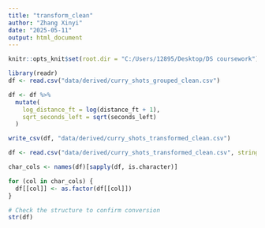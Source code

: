 ---
title: "transform_clean"
author: "Zhang Xinyi"
date: "2025-05-11"
output: html_document
---

```{r setup, include=FALSE}
knitr::opts_knit$set(root.dir = "C:/Users/12895/Desktop/DS coursework")
```

```{r}
library(readr)
df <- read.csv("data/derived/curry_shots_grouped_clean.csv")

df <- df %>%
  mutate(
    log_distance_ft = log(distance_ft + 1),
    sqrt_seconds_left = sqrt(seconds_left)
  )

write_csv(df, "data/derived/curry_shots_transformed_clean.csv")

df <- read.csv("data/derived/curry_shots_transformed_clean.csv", stringsAsFactors = FALSE)

char_cols <- names(df)[sapply(df, is.character)]

for (col in char_cols) {
  df[[col]] <- as.factor(df[[col]])
}

# Check the structure to confirm conversion
str(df)
```

